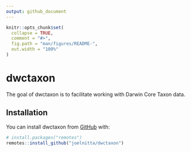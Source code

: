 ```yaml
---
output: github_document
---
```


<!-- README.md is generated from README.Rmd. Please edit that file -->

```r
knitr::opts_chunk$set(
  collapse = TRUE,
  comment = "#>",
  fig.path = "man/figures/README-",
  out.width = "100%"
)
```

# dwctaxon

<!-- badges: start -->
<!-- badges: end -->

The goal of dwctaxon is to facilitate working with Darwin Core Taxon data.

## Installation

You can install dwctaxon from [GitHub](https://github.com/) with:

``` r
# install.packages("remotes")
remotes::install_github("joelnitta/dwctaxon")
```
